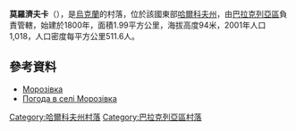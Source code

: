 {{coord|49|25|29|N|37|1|16|E|scale:100000_region:UA|display=title}}

'''莫羅濟夫卡'''（{{lang-uk|Морозівка}}），是[[烏克蘭|烏克蘭]]的村落，位於該國東部[[哈爾科夫州|哈爾科夫州]]，由[[巴拉克列亞區|巴拉克列亞區]]負責管轄，始建於1800年，面積1.99平方公里，海拔高度94米，2001年人口1,018，人口密度每平方公里511.6人。

==參考資料==
* [http://gska2.rada.gov.ua/pls/z7502/A005?rdat1=09.01.2009&rf7571=32126 Морозівка]{{dead link|date=2018年4月 |bot=InternetArchiveBot |fix-attempted=yes }}
* [http://weather.in.ua/ua/har'kovskaja/16284 Погода в селі Морозівка]

{{DEFAULTSORT:Морозівка}}
[[Category:哈爾科夫州村落|Category:哈爾科夫州村落]]
[[Category:巴拉克列亞區村落|Category:巴拉克列亞區村落]]


{{Kharkiv-geo-stub}}